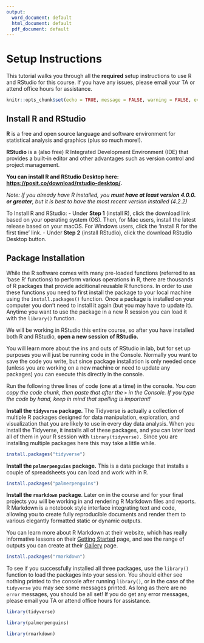 ```yaml
---
output:
  word_document: default
  html_document: default
  pdf_document: default
---
```

# Setup Instructions

This tutorial walks you through all the **required** setup instructions to use R and RStudio for this course. If you have any issues, please email your TA or attend office hours for assistance.

```r
knitr::opts_chunk$set(echo = TRUE, message = FALSE, warning = FALSE, eval = FALSE)
```

## Install R and RStudio

**R** is a free and open source language and software environment for statistical analysis and graphics (plus so much more!). 

**RStudio** is a (also free) R Integrated Development Environment (IDE) that provides a built-in editor and other advantages such as version control and project management. 

**You can install R and RStudio Desktop here: <https://posit.co/download/rstudio-desktop/>.**

*Note: If you already have R installed, you **must have at least version 4.0.0. or greater**, but it is best to have the most recent version installed (4.2.2)*

To Install R and RStudio:
-   Under **Step 1** (install R), click the download link based on your operating system (OS). Then, for Mac users, install the latest release based on your macOS. For Windows users, click the 'install R for the first time' link.
-   Under **Step 2** (install RStudio), click the download RStudio Desktop button.

## Package Installation

While the R software comes with many pre-loaded functions (referred to as 'base R' functions) to perform various operations in R, there are thousands of R packages that provide additional reusable R functions. In order to use these functions you need to first install the package to your local machine using the `install.packages()` function. Once a package is installed on your computer you don't need to install it again (but you may have to update it). Anytime you want to use the package in a new R session you can load it with the `library()` function.

We will be working in RStudio this entire course, so after you have installed both R and RStudio, **open a new session of RStudio.**

You will learn more about the ins and outs of RStudio in lab, but for set up purposes you will just be running code in the Console. Normally you want to save the code you write, but since package installation is only needed once (unless you are working on a new machine or need to update any packages) you can execute this directly in the console.

Run the following three lines of code (one at a time) in the console. *You can copy the code chunk, then paste that after the `>` in the Console. If you type the code by hand, keep in mind that spelling is important!*

**Install the `tidyverse` package.** The Tidyverse is actually a collection of multiple R packages designed for data manipulation, exploration, and visualization that you are likely to use in every day data analysis. When you install the Tidyverse, it installs all of these packages, and you can later load all of them in your R session with `library(tidyverse).` Since you are installing multiple packages here this may take a little while.

```r
install.packages("tidyverse")
```

**Install the `palmerpenguins` package.** This is a data package that installs a couple of spreadsheets you can load and work with in R.

```r
install.packages("palmerpenguins")
```

**Install the `rmarkdown` package**. Later on in the course and for your final projects you will be working in and rendering R Markdown files and reports. R Markdown is a notebook style interface integrating text and code, allowing you to create fully reproducible documents and render them to various elegantly formatted static or dynamic outputs.

You can learn more about R Markdown at their website, which has really informative lessons on their [Getting Started](https://rmarkdown.rstudio.com/lesson-1.html) page, and see the range of outputs you can create at their [Gallery](https://rmarkdown.rstudio.com/gallery.html) page.

```r
install.packages("rmarkdown")
```

To see if you successfully installed all three packages, use the `library()` function to load the packages into your session. You should either see nothing printed to the console after running `library()`, or in the case of the `tidyverse` you may see some messages printed. As long as there are no `error` messages, you should be all set! If you do get any error messages, please email you TA or attend office hours for assistance.

```r
library(tidyverse)
```

```r
library(palmerpenguins)
```

```r
library(rmarkdown)
```
